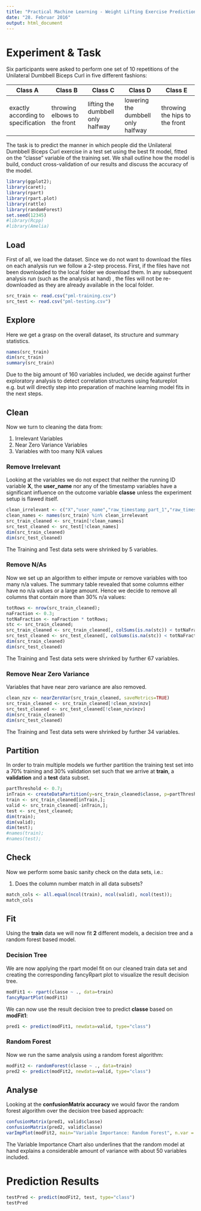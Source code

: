 ```yaml
---
title: "Practical Machine Learning - Weight Lifting Exercise Prediction"
date: "28. Februar 2016"
output: html_document
---
```


# Experiment & Task
Six participants were asked to perform one set of 10 repetitions of the Unilateral Dumbbell Biceps Curl in five different fashions:

| Class A | Class B | Class C | Class D | Class E |
|---|---|---|---|---|
exactly according to specification | throwing elbows to the front | lifting the dumbbell only halfway | lowering the dumbbell only halfway | throwing the hips to the front

The task is to predict the manner in which people did the Unilateral Dumbbell Biceps Curl exercise in a test set using the best fit model, fitted on the "classe" variable of the training set. We shall outline how the model is build, conduct cross-validation of our results and discuss the accuracy of the model.

```r
library(ggplot2);
library(caret);
library(rpart)
library(rpart.plot)
library(rattle)
library(randomForest)
set.seed(12345)
#library(Rcpp)
#library(Amelia)
```

## Load
First of all, we load the dataset. Since we do not want to download the files on each analysis run we
follow a 2-step process. First, if the files have not been downloaded to the local folder we download them.
In any subsequent analysis run (such as the analysis at hand) , the files will not be re-downloaded as they are already available in the local folder.
```r
src_train <- read.csv("pml-training.csv")
src_test <- read.csv("pml-testing.csv")
```

## Explore
Here we get a grasp on the overall dataset, its structure and summary statistics.
```r
names(src_train)
dim(src_train)
summary(src_train)
```
Due to the big amount of 160 variables included, we decide against further exploratory analysis to detect correlation structures using featureplot e.g. but will directly step into preparation of machine learning model fits in the next steps.

## Clean
Now we turn to cleaning the data from:

1. Irrelevant Variables
2. Near Zero Variance Variables
3. Variables with too many N/A values

### Remove Irrelevant
Looking at the variables we do not expect that neither the running ID variable **X**, the **user_name** nor any of the timestamp variables  have a significant influence on the outcome variable **classe** unless the experiment setup is flawed itself.
```r
clean_irrelevant <- c("X","user_name","raw_timestamp_part_1","raw_timestamp_part_2","cvtd_timestamp")
clean_names <- names(src_train) %in% clean_irrelevant
src_train_cleaned <- src_train[!clean_names]
src_test_cleaned <- src_test[!clean_names]
dim(src_train_cleaned)
dim(src_test_cleaned)
```

The Training and Test data sets were shrinked by 5 variables.

### Remove N/As
Now we set up an algorithm to either impute or remove variables with too many n/a values.
The summary table revealed that some columns either have no n/a values or a large amount.
Hence we decide to remove all columns that contain more than 30% n/a values:
```r
totRows <- nrow(src_train_cleaned);
naFraction <- 0.3;
totNaFraction <- naFraction * totRows;
stc <- src_train_cleaned;
src_train_cleaned <- src_train_cleaned[, colSums(is.na(stc)) < totNaFraction];
src_test_cleaned <- src_test_cleaned[, colSums(is.na(stc)) < totNaFraction];
dim(src_train_cleaned)
dim(src_test_cleaned)
```

The Training and Test data sets were shrinked by further 67 variables.

### Remove Near Zero Variance
Variables that have near zero variance are also removed.
```r
clean_nzv <- nearZeroVar(src_train_cleaned, saveMetrics=TRUE)
src_train_cleaned <- src_train_cleaned[!clean_nzv$nzv]
src_test_cleaned <- src_test_cleaned[!clean_nzv$nzv]
dim(src_train_cleaned)
dim(src_test_cleaned)
```

The Training and Test data sets were shrinked by further 34 variables.

## Partition
In order to train multiple models we further partition the training test set into a 70% training and 30% validation set such that we arrive at **train**, a **validation** and a **test** data subset.
```r
partThreshold <- 0.7;
inTrain <- createDataPartition(y=src_train_cleaned$classe, p=partThreshold, list=FALSE);
train <- src_train_cleaned[inTrain,];
valid <- src_train_cleaned[-inTrain,];
test <- src_test_cleaned;
dim(train);
dim(valid);
dim(test);
#names(train);
#names(test);
```

## Check
Now we perform some basic sanity check on the data sets, i.e.:

1. Does the column number match in all data subsets?
```r
match_cols <- all.equal(ncol(train), ncol(valid), ncol(test));
match_cols
```

## Fit
Using the **train** data we will now fit **2** different models, a decision tree and a random forest based model.

### Decision Tree
We are now applying the rpart model fit on our cleaned train data set and creating the corresponding fancyRpart plot to visualize the result decision tree.
```r
modFit1 <- rpart(classe ~ ., data=train)
fancyRpartPlot(modFit1)
```

We can now use the result decision tree to predict **classe** based on **modFit1**:
```r
pred1 <- predict(modFit1, newdata=valid, type="class")
```

### Random Forest
Now we run the same analysis using a random forest algorithm:
```r
modFit2 <- randomForest(classe ~ ., data=train)
pred2 <- predict(modFit2, newdata=valid, type="class")
```

## Analyse
Looking at the **confusionMatrix accuracy** we would favor the random forest algorithm over the decision tree based approach:
```r
confusionMatrix(pred1, valid$classe)
confusionMatrix(pred2, valid$classe)
varImpPlot(modFit2, main="Variable Importance: Random Forest", n.var = 50)
```

The Variable Importance Chart also underlines that the random model at hand explains a considerable amount of variance with about 50 variables included.

# Prediction Results
```r
testPred <- predict(modFit2, test, type="class")
testPred
```
